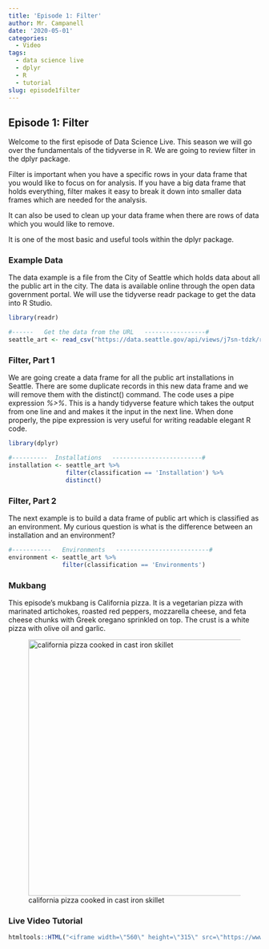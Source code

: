 ---
title: 'Episode 1: Filter'
author: Mr. Campanell
date: '2020-05-01'
categories:
  - Video
tags:
  - data science live
  - dplyr
  - R
  - tutorial
slug: episode1filter
---

## Episode 1: Filter

Welcome to the first episode of Data Science Live.   This season we will go over the fundamentals of the tidyverse in R.  We are going to review filter in the dplyr package.

Filter is important when you have a specific rows in your data frame that you would like to focus on for analysis.  If you have a big data frame that holds everything, filter makes it easy to break it down into smaller data frames which are needed for the analysis.

It can also be used to clean up your data frame when there are rows of data which you would like to remove.

It is one of the most basic and useful tools within the dplyr package.

### Example Data

The data example is a file from the City of Seattle which holds data about all the public art in the city.  The data is available online through the open data government portal.   We will use the tidyverse readr package to get the data into R Studio.

```{r}
library(readr)

#------   Get the data from the URL   -----------------#
seattle_art <- read_csv("https://data.seattle.gov/api/views/j7sn-tdzk/rows.csv?accessType=DOWNLOAD")

```

### Filter, Part 1

We are going create a data frame for all the public art installations in Seattle.   There are some duplicate records in this new data frame and we will remove them with the distinct() command.   The code uses a pipe expression *%>%*.  This is a handy tidyverse feature which takes the output from one line and and makes it the input in the next line.  When done properly, the pipe expression is very useful for writing readable elegant R code. 

```{r}
library(dplyr)

#----------  Installations   -------------------------#
installation <- seattle_art %>%
                filter(classification == 'Installation') %>%
                distinct()

```

### Filter, Part 2

The next example is to build a data frame of public art which is classified as an environment.  My curious question is what is the difference between an installation and an environment?

```{r}
#-----------   Environments   --------------------------#
environment <- seattle_art %>%
               filter(classification == 'Environments')

```

### Mukbang

This episode's mukbang is California pizza. It is a vegetarian pizza with marinated artichokes, roasted red peppers, mozzarella cheese, and feta cheese chunks with Greek oregano sprinkled on top.  The crust is a white pizza with olive oil and garlic.

![california pizza cooked in cast iron skillet](/post/2020-04-29-episode-1-filter_files/california_pizza.jpg){width=512px height=512px}

### Live Video Tutorial

```{r}
htmltools::HTML("<iframe width=\"560\" height=\"315\" src=\"https://www.youtube.com/embed/8i256VnkOHo\" frameborder=\"0\" allow=\"accelerometer; autoplay; encrypted-media; gyroscope; picture-in-picture\" allowfullscreen></iframe>")

```



